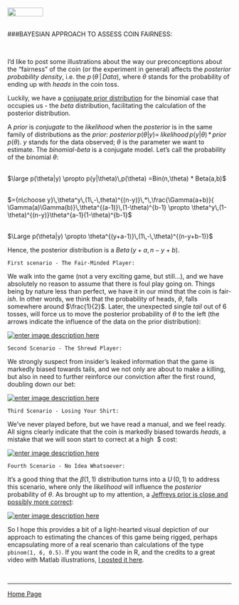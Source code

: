 <br>
<a href="http://rinterested.github.io/statistics/index.html">
<img HEIGHT="20" WIDTH="80" src="https://cloud.githubusercontent.com/assets/9312897/10556783/a27a26fa-745c-11e5-9b1a-2d5bd737387a.PNG"></a>
<br><br>

###BAYESIAN APPROACH TO ASSESS COIN FAIRNESS:

<br>

I'd like to post some illustrations about the way our preconceptions about the "fairness" of the coin (or the experiment in general) affects the *posterior probability density*, i.e. the $p\,(\theta\,|\,Data)$, where $\theta$ stands for the probability of ending up with $heads$ in the coin toss.

Luckily, we have a [conjugate prior distribution][1] for the binomial case that occupies us - the $beta$ distribution, facilitating the calculation of the posterior distribution.

A *prior* is *conjugate* to the *likelihood* when the *posterior* is in the same family of distributions as the *prior*: $posterior\, p(\theta|y) \propto \,likelihood\,p(y|\theta)\,*\,prior\,p(\theta)$. $y$ stands for the data observed; $\theta$ is the parameter we want to estimate. The *binomial-beta* is a conjugate model. Let's call the probability of the binomial $\theta$:
<br><br>

$\large p(\theta|y) \propto p(y|\theta)\,p(\theta)
=Bin(n,\theta) * Beta(a,b)$
<br><br>

$={n\choose y}\,\theta^y\,(1\,-\,theta)^{(n-y)}\,*\,\frac{\Gamma(a+b)}{
\Gamma(a)\Gamma(b)}\,\theta^{(a-1)}\,(1-\theta)^{b-1}
\propto \theta^y\,(1-\theta)^{(n-y)}\theta^{a-1}(1-\theta)^{b-1}$
<br><br>

$\Large p(\theta|y) \propto \theta^{(y+a-1)}\,(1\,-\,\theta)^{(n-y+b-1)}$

Hence, the posterior distribution is a $Beta\,(y+a,\,n-y+b)$.

    First scenario - The Fair-Minded Player:

We walk into the game (not a very exciting game, but still...), and we have absolutely no reason to assume that there is foul play going on. Things being by nature less than perfect, we have it in our mind that the coin is fair-*ish*. In other words, we think that the probability of heads, $\theta$, falls somewhere around $\frac{1}{2}$. Later, the unexpected single $tail$ out of $6$ tosses, will force us to move the posterior probability of $\theta$ to the left (the arrows indicate the influence of the data on the prior distribution):

[![enter image description here][2]][2]

    Second Scenario - The Shrewd Player:

We strongly suspect from insider's leaked information that the game is markedly biased towards tails, and we not only are about to make a killing, but also in need to further reinforce our conviction after the first round, doubling down our bet:

[![enter image description here][3]][3]

    Third Scenario - Losing Your Shirt:

We've never played before, but we have read a manual, and we feel ready. All signs clearly indicate that the coin is markedly biased towards $heads$, a mistake that we will soon start to correct at a high $\ $\$ cost:

[![enter image description here][4]][4]


    Fourth Scenario - No Idea Whatsoever:

It's a good thing that the $\beta(1,1)$ distribution turns into a $U\,(0,1)$ to address this scenario, where only the $likelihood$ will influence the $posterior$ probability of $\theta$. As brought up to my attention, a [Jeffreys prior is close and possibly more correct][5]:

[![enter image description here][6]][6]

So I hope this provides a bit of a light-hearted visual depiction of our approach to estimating the chances of this game being rigged, perhaps encapsulating more of a real scenario than calculations of the type `pbinom(1, 6, 0.5)`. If you want the code in R, and the credits to a great video with Matlab illustrations, [I posted it here][7].


  [1]: https://en.wikipedia.org/wiki/Conjugate_prior
  [2]: http://i.stack.imgur.com/5uxr2.png
  [3]: http://i.stack.imgur.com/QX1k5.png
  [4]: http://i.stack.imgur.com/lK1Uj.png
  [5]: https://tamino.wordpress.com/2010/11/25/prior-knowledge/
  [6]: http://i.stack.imgur.com/UxLHP.png
  [7]: https://github.com/RInterested/SIMULATIONS_and_PROOFS/blob/master/BAYES%20FAIR%20COIN
<br>



---

<a href="http://rinterested.github.io/statistics/index.html">Home Page</a>
